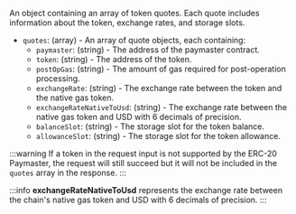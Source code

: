 An object containing an array of token quotes. Each quote includes information about the token, exchange rates, and storage slots.

- `quotes`: (array) - An array of quote objects, each containing:
  - `paymaster`: (string) - The address of the paymaster contract.
  - `token`: (string) - The address of the token.
  - `postOpGas`: (string) - The amount of gas required for post-operation processing.
  - `exchangeRate`: (string) - The exchange rate between the token and the native gas token.
  - `exchangeRateNativeToUsd`: (string) - The exchange rate between the native gas token and USD with 6 decimals of precision.
  - `balanceSlot`: (string) - The storage slot for the token balance.
  - `allowanceSlot`: (string) - The storage slot for the token allowance.

:::warning
If a token in the request input is not supported by the ERC-20 Paymaster, the request will still succeed but it will not be included in the `quotes` array in the response.
:::

:::info
**exchangeRateNativeToUsd** represents the exchange rate between the chain's native gas token and USD with 6 decimals of precision.
:::
